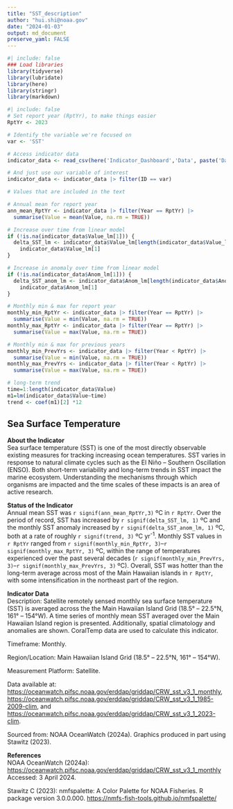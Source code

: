```yaml
---
title: "SST_description"
author: "hui.shi@noaa.gov"
date: "2024-01-03"
output: md_document
preserve_yaml: FALSE
---
```


```r
#| include: false
### Load libraries
library(tidyverse)
library(lubridate)
library(here)
library(stringr)
library(markdown)
```

```r
#| include: false
# Set report year (RptYr), to make things easier
RptYr <- 2023

# Identify the variable we're focused on
var <- 'SST'
```

```r
# Access indicator data
indicator_data <- read_csv(here('Indicator_Dashboard','Data', paste('Dashboard_Data_', RptYr, '.csv', sep = "")))

# And just use our variable of interest
indicator_data <- indicator_data |> filter(ID == var)
```

```r
# Values that are included in the text

# Annual mean for report year
ann_mean_RptYr <- indicator_data |> filter(Year == RptYr) |>
  summarise(Value = mean(Value, na.rm = TRUE))

# Increase over time from linear model
if (!is.na(indicator_data$Value_lm[1])) {
  delta_SST_lm <- indicator_data$Value_lm[length(indicator_data$Value_lm)] - 
    indicator_data$Value_lm[1]
}

# Increase in anomaly over time from linear model
if (!is.na(indicator_data$Anom_lm[1])) {
  delta_SST_anom_lm <- indicator_data$Anom_lm[length(indicator_data$Anom_lm)] - 
    indicator_data$Anom_lm[1]
}

# Monthly min & max for report year
monthly_min_RptYr <- indicator_data |> filter(Year == RptYr) |>
  summarise(Value = min(Value, na.rm = TRUE))
monthly_max_RptYr <- indicator_data |> filter(Year == RptYr) |>
  summarise(Value = max(Value, na.rm = TRUE))

# Monthly min & max for previous years
monthly_min_PrevYrs <- indicator_data |> filter(Year < RptYr) |>
  summarise(Value = min(Value, na.rm = TRUE))
monthly_max_PrevYrs <- indicator_data |> filter(Year < RptYr) |>
  summarise(Value = max(Value, na.rm = TRUE))

# long-term trend
time=1:length(indicator_data$Value)
m1=lm(indicator_data$Value~time)
trend <- coef(m1)[2] *12

```

## Sea Surface Temperature
__About the Indicator__  
Sea surface temperature (SST) is one of the most directly observable existing measures for tracking increasing ocean temperatures. SST varies in response to natural climate cycles such as the El Niño – Southern Oscillation (ENSO). Both short-term variability and long-term trends in SST impact the marine ecosystem. Understanding
the mechanisms through which organisms are impacted and the time scales of these impacts is an area of active research.

__Status of the Indicator__  
Annual mean SST was `r signif(ann_mean_RptYr,3)` ºC in `r RptYr`. Over the period of record, SST has increased by `r signif(delta_SST_lm, 1)` ºC and the monthly SST anomaly increased by `r signif(delta_SST_anom_lm, 1)` ºC, both at a rate of roughly `r signif(trend, 3)` ºC yr^-^^1^. Monthly SST values in `r RptYr` ranged from `r signif(monthly_min_RptYr, 3)`–`r signif(monthly_max_RptYr, 3)` ºC, within the range of temperatures experienced over the past several decades (`r signif(monthly_min_PrevYrs, 3)`–`r signif(monthly_max_PrevYrs, 3)` ºC). Overall, SST was hotter than the long-term average across most of the Main Hawaiian islands in `r RptYr`, with some intensification in the northeast part of the region.

__Indicator Data__  
Description: Satellite remotely sensed monthly sea surface temperature (SST) is averaged across the
the Main Hawaiian Island Grid (18.5° – 22.5°N, 161° – 154°W). A time series of monthly mean SST averaged over the Main Hawaiian Island region is presented. Additionally, spatial climatology and anomalies are shown. CoralTemp data are used to calculate this indicator. 

Timeframe: Monthly.

Region/Location: Main Hawaiian Island Grid (18.5° – 22.5°N, 161° – 154°W).

Measurement Platform: Satellite.

Data available at: <https://oceanwatch.pifsc.noaa.gov/erddap/griddap/CRW_sst_v3_1_monthly>, <https://oceanwatch.pifsc.noaa.gov/erddap/griddap/CRW_sst_v3_1_1985-2009-clim>, and <https://oceanwatch.pifsc.noaa.gov/erddap/griddap/CRW_sst_v3_1_2023-clim>.   

Sourced from: NOAA OceanWatch (2024a). Graphics produced in part using Stawitz (2023).

__References__  
NOAA OceanWatch (2024a): <https://oceanwatch.pifsc.noaa.gov/erddap/griddap/CRW_sst_v3_1_monthly> Accessed: 3 April 2024.

Stawitz C (2023): nmfspalette: A Color Palette for NOAA Fisheries. R package version 3.0.0.000. <https://nmfs-fish-tools.github.io/nmfspalette/>